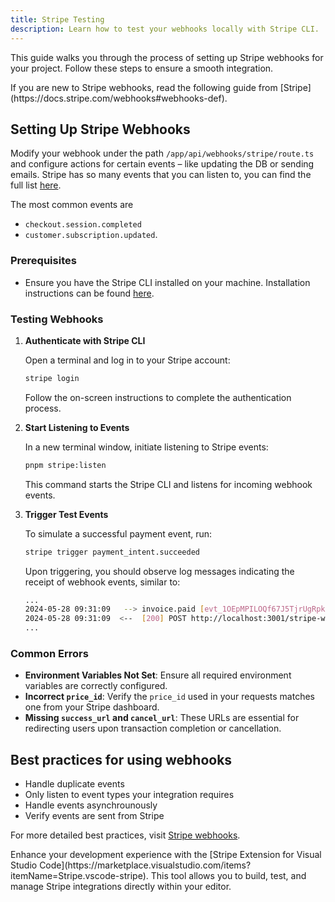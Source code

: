 ```yaml
---
title: Stripe Testing
description: Learn how to test your webhooks locally with Stripe CLI.
---
```


This guide walks you through the process of setting up Stripe webhooks for your project. Follow these steps to ensure a smooth integration.


<Aside type="tip">
    If you are new to Stripe webhooks, read the following guide from [Stripe](https://docs.stripe.com/webhooks#webhooks-def).
</Aside>

## Setting Up Stripe Webhooks

Modify your webhook under the path `/app/api/webhooks/stripe/route.ts` and configure actions for certain events – like updating the DB or sending emails. Stripe has so many events that you can listen to, you can find the full list [here](https://stripe.com/docs/api/events/types). 

The most common events are 
- `checkout.session.completed` 
- `customer.subscription.updated`.

### Prerequisites

- Ensure you have the Stripe CLI installed on your machine. Installation instructions can be found [here](https://stripe.com/docs/stripe-cli).

### Testing Webhooks

1. **Authenticate with Stripe CLI**

   Open a terminal and log in to your Stripe account:

   ```bash
   stripe login
   ```

   Follow the on-screen instructions to complete the authentication process.

2. **Start Listening to Events**

   In a new terminal window, initiate listening to Stripe events:

   ```bash
   pnpm stripe:listen
   ```

   This command starts the Stripe CLI and listens for incoming webhook events.

3. **Trigger Test Events**

   To simulate a successful payment event, run:

   ```bash
   stripe trigger payment_intent.succeeded
   ```

   Upon triggering, you should observe log messages indicating the receipt of webhook events, similar to:

   ```bash
   ...
   2024-05-28 09:31:09   --> invoice.paid [evt_1OEpMPILOQf67J5TjrUgRpk4]
   2024-05-28 09:31:09  <--  [200] POST http://localhost:3001/stripe-webhook [evt_1OEpMPILOQf67J5TjrUgRpk4]
   ...
   ```

### Common Errors

- **Environment Variables Not Set**: Ensure all required environment variables are correctly configured.
- **Incorrect `price_id`**: Verify the `price_id` used in your requests matches one from your Stripe dashboard.
- **Missing `success_url` and `cancel_url`**: These URLs are essential for redirecting users upon transaction completion or cancellation.


## Best practices for using webhooks

- Handle duplicate events
- Only listen to event types your integration requires
- Handle events asynchrounously
- Verify events are sent from Stripe

For more detailed best practices, visit [Stripe webhooks](https://stripe.com/docs/webhooks/best-practices).

<Aside type="tip">
     Enhance your development experience with the [Stripe Extension for Visual Studio Code](https://marketplace.visualstudio.com/items?itemName=Stripe.vscode-stripe). This tool allows you to build, test, and manage Stripe integrations directly within your editor.
</Aside>